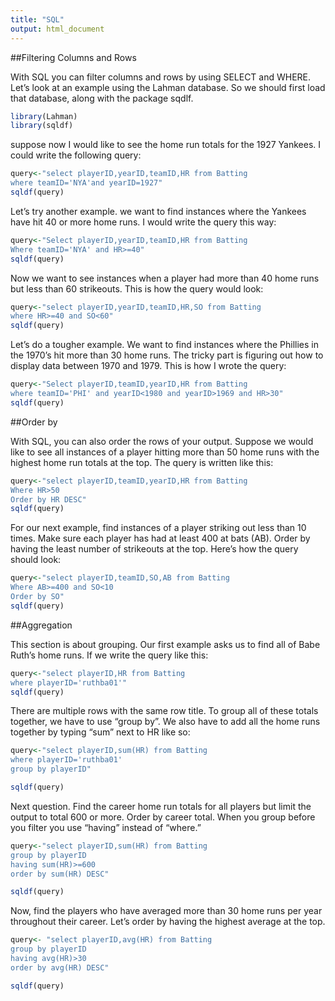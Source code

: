 ```yaml
---
title: "SQL"
output: html_document
---
```


##Filtering Columns and Rows

With SQL you can filter columns and rows by using SELECT and WHERE. Let's look at an example using the Lahman database. So we should first load that database, along with the package sqdlf.

```r
library(Lahman)
library(sqldf)
```

suppose now I would like to see the home run totals for the 1927 Yankees. I could write the following query:

```r
query<-"select playerID,yearID,teamID,HR from Batting
where teamID='NYA'and yearID=1927"
sqldf(query)
```

Let's try another example. we want to find instances where the Yankees have hit 40 or more home runs. I would write the query this way:
```r
query<-"Select playerID,yearID,teamID,HR from Batting
Where teamID='NYA' and HR>=40"
sqldf(query)
```

Now we want to see instances when a player had more than 40 home runs but less than 60 strikeouts. This is how the query would look:
```r
query<-"select playerID,yearID,teamID,HR,SO from Batting
where HR>=40 and SO<60"
sqldf(query)
```

Let's do a tougher example. We want to find instances where the Phillies in the 1970's hit more than 30 home runs. The tricky part is figuring out how to display data between 1970 and 1979. This is how I wrote the query:
```r
query<-"Select playerID,teamID,yearID,HR from Batting 
where teamID='PHI' and yearID<1980 and yearID>1969 and HR>30"
sqldf(query)
```

##Order by 

With SQL, you can also order the rows of your output. Suppose we would like to see all instances of a player hitting more than 50 home runs with the highest home run totals at the top. The query is written like this:

```r
query<-"select playerID,teamID,yearID,HR from Batting
Where HR>50
Order by HR DESC"
sqldf(query)
```

For our next example, find instances of a player striking out less than 10 times. Make sure each player has had at least 400 at bats (AB). Order by having the least number of strikeouts at the top. Here's how the query should look:
```r
query<-"select playerID,teamID,SO,AB from Batting
Where AB>=400 and SO<10
Order by SO"
sqldf(query)
```

##Aggregation

This section is about grouping. Our first example asks us to find all of Babe Ruth's home runs. If we write the query like this:
```r
query<-"select playerID,HR from Batting
where playerID='ruthba01'"
sqldf(query)
```
There are multiple rows with the same row title. To group all of these totals together, we have to use "group by". We also have to add all the home runs together by typing "sum" next to HR like so:

```r
query<-"select playerID,sum(HR) from Batting
where playerID='ruthba01'
group by playerID"

sqldf(query)
```

Next question. Find the career home run totals for all players but limit the output to total 600 or more. Order by career total. When you group before you filter you use "having" instead of "where."

```r
query<-"select playerID,sum(HR) from Batting
group by playerID
having sum(HR)>=600
order by sum(HR) DESC"

sqldf(query)
```

Now, find the players who have averaged more than 30 home runs per year throughout their career. Let's order by having the highest average at the top. 

```r
query<- "select playerID,avg(HR) from Batting
group by playerID
having avg(HR)>30
order by avg(HR) DESC"

sqldf(query)
```


